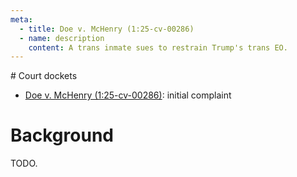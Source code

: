 ```yaml
---
meta:
  - title: Doe v. McHenry (1:25-cv-00286)
  - name: description
    content: A trans inmate sues to restrain Trump's trans EO.
---
```




<Frame frontmatter={frontmatter}>
# Court dockets

- [Doe v. McHenry (1:25-cv-00286)](https://www.courtlistener.com/docket/69593824/doe-v-mchenry/): initial complaint

# Background

TODO.
</Frame>
